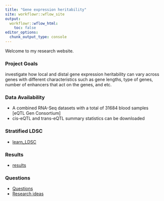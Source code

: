 ```yaml
---
title: "Gene expression heritability"
site: workflowr::wflow_site
output:
  workflowr::wflow_html:
    toc: false
editor_options:
  chunk_output_type: console
---
```


Welcome to my research website.

### **Project Goals**
investigate how local and distal gene expression heritability can vary across genes with different characteristics such as gene lengths, type of genes, number of enhancers that act on the genes, and etc. 

### **Data Availability**
* A combined RNA-Seq datasets with a total of 31684 blood samples [eQTL Gen Consortium]
* cis-eQTL and trans-eQTL summary statistics can be downloaded

### **Stratified LDSC**
* [learn_LDSC](build_LDSC_pipeline.html)

### **Results**
* [results](results.html)

### **Questions**
* [Questions](questions.html)
* [Research ideas](research_ideas.html)
